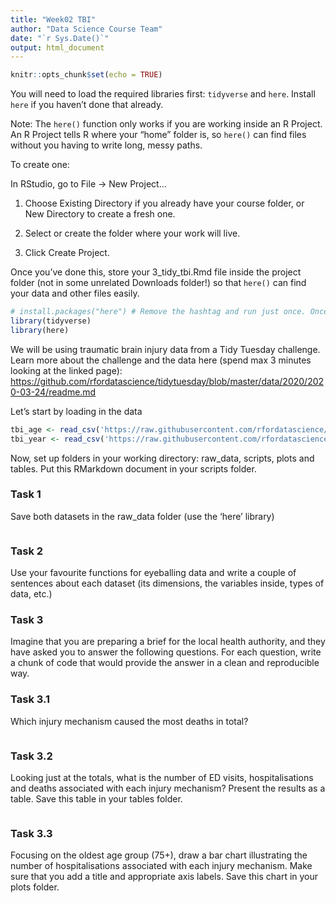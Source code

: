 ```yaml
---
title: "Week02 TBI"
author: "Data Science Course Team"
date: "`r Sys.Date()`"
output: html_document
---
```


```r
knitr::opts_chunk$set(echo = TRUE)
```

You will need to load the required libraries first: `tidyverse` and `here`. Install `here` if you haven't done that already.

Note: The `here()` function only works if you are working inside an R Project. An R Project tells R where your “home” folder is, so `here()` can find files without you having to write long, messy paths.

To create one:

In RStudio, go to File → New Project…

1.  Choose Existing Directory if you already have your course folder, or New Directory to create a fresh one.

2.  Select or create the folder where your work will live.

3.  Click Create Project.

Once you’ve done this, store your 3_tidy_tbi.Rmd file inside the project folder (not in some unrelated Downloads folder!) so that `here()` can find your data and other files easily.

```r
# install.packages("here") # Remove the hashtag and run just once. Once installed in your laptop, you won't need to install it ever again.
library(tidyverse)
library(here)
```

We will be using traumatic brain injury data from a Tidy Tuesday challenge. Learn more about the challenge and the data here (spend max 3 minutes looking at the linked page): <https://github.com/rfordatascience/tidytuesday/blob/master/data/2020/2020-03-24/readme.md>

Let's start by loading in the data

```r
tbi_age <- read_csv('https://raw.githubusercontent.com/rfordatascience/tidytuesday/master/data/2020/2020-03-24/tbi_age.csv')
tbi_year <- read_csv('https://raw.githubusercontent.com/rfordatascience/tidytuesday/master/data/2020/2020-03-24/tbi_year.csv')
```

Now, set up folders in your working directory: raw_data, scripts, plots and tables. Put this RMarkdown document in your scripts folder.

### Task 1

Save both datasets in the raw_data folder (use the 'here' library)

```r

```

### Task 2

Use your favourite functions for eyeballing data and write a couple of sentences about each dataset (its dimensions, the variables inside, types of data, etc.)

### Task 3

Imagine that you are preparing a brief for the local health authority, and they have asked you to answer the following questions. For each question, write a chunk of code that would provide the answer in a clean and reproducible way.

### Task 3.1

Which injury mechanism caused the most deaths in total?

```r

```

### Task 3.2

Looking just at the totals, what is the number of ED visits, hospitalisations and deaths associated with each injury mechanism? Present the results as a table. Save this table in your tables folder.

```r
  
```

### Task 3.3

Focusing on the oldest age group (75+), draw a bar chart illustrating the number of hospitalisations associated with each injury mechanism. Make sure that you add a title and appropriate axis labels. Save this chart in your plots folder.

```r

```
